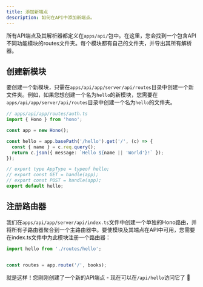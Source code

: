 ```yaml
---
title: 添加新端点
description: 如何在API中添加新端点。
---
```


所有API端点及其解析器都定义在`apps/api/`包中。在这里，您会找到一个包含API不同功能模块的routes文件夹。每个模块都有自己的文件夹，并导出其所有解析器。

## 创建新模块

要创建一个新模块，只需在`apps/api/app/server/api/routes`目录中创建一个新文件夹。例如，如果您想创建一个名为`hello`的新模块，您需要在`apps/api/app/server/api/routes`目录中创建一个名为`hello`的文件夹。

```ts apps/api/app/server/api/routes/hello/index.ts
// apps/api/app/routes/auth.ts
import { Hono } from 'hono';

const app = new Hono();

const hello = app.basePath('/hello').get('/', (c) => {
  const { name } = c.req.query();
  return c.json({ message: `Hello ${name || 'World'}!` });
});

// export type AppType = typeof hello;
// export const GET = handle(app);
// export const POST = handle(app);
export default hello;
```

## 注册路由器

我们在`apps/api/app/server/api/index.ts`文件中创建一个单独的Hono路由，并将所有子路由器聚合到一个主路由器中。要使模块及其端点在API中可用，您需要在index.ts文件中为此模块注册一个路由器：

```ts apps/api/app/server/api/index.ts
import hello from './routes/hello';


const routes = app.route('/', books);
```

就是这样！您刚刚创建了一个新的API端点 - 现在可以在`/api/hello`访问它了 🎉